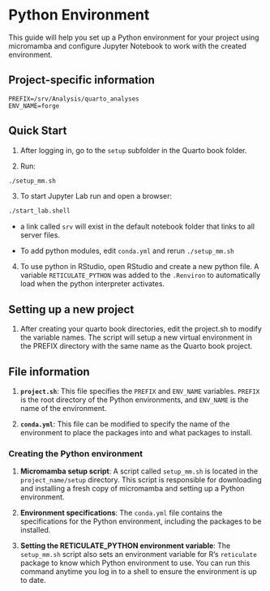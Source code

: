 # Python Environment

This guide will help you set up a Python environment for your project using micromamba and configure Jupyter Notebook to work with the created environment.

## Project-specific information
```
PREFIX=/srv/Analysis/quarto_analyses
ENV_NAME=forge
```

## Quick Start

1. After logging in, go to the `setup` subfolder in the Quarto book folder.

2. Run:
```bash
./setup_mm.sh
```
3. To start Jupyter Lab run and open a browser:
```bash
./start_lab.shell
```
* a link called `srv` will exist in the default notebook folder that links to all server files.

* To add python modules, edit `conda.yml` and rerun `./setup_mm.sh`

4. To use python in RStudio, open RStudio and create a new python file. A variable `RETICULATE_PYTHON` was added to the `.Renviron` to automatically load when the python interpreter activates.

## Setting up a new project

1. After creating your quarto book directories, edit the project.sh to modify the variable names. The script will setup a new virtual environment in the PREFIX directory with the same name as the Quarto book project.

## File information

1. **`project.sh`**: This file specifies the `PREFIX` and `ENV_NAME` variables. `PREFIX` is the root directory of the Python environments, and `ENV_NAME` is the name of the environment.

2. **`conda.yml`**: This file can be modified to specify the name of the environment to place the packages into and what packages to install.

### Creating the Python environment

1. **Micromamba setup script**: A script called `setup_mm.sh` is located in the `project_name/setup` directory. This script is responsible for downloading and installing a fresh copy of micromamba and setting up a Python environment.

2. **Environment specifications**: The `conda.yml` file contains the specifications for the Python environment, including the packages to be installed.

3. **Setting the RETICULATE_PYTHON environment variable**: The `setup_mm.sh` script also sets an environment variable for R's `reticulate` package to know which Python environment to use. You can run this command anytime you log in to a shell to ensure the environment is up to date.
